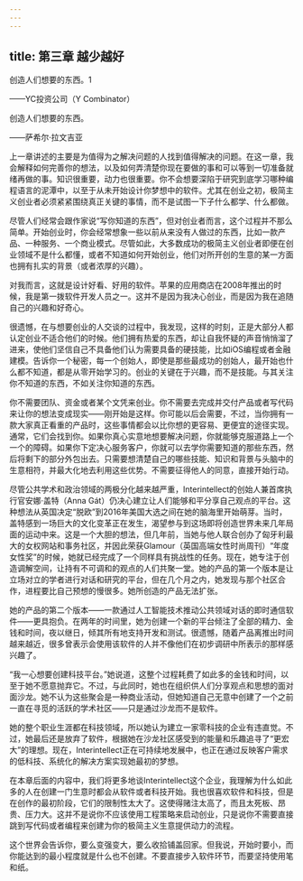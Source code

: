 ```yaml
---
---
---
```

title: 第三章 越少越好
---




创造人们想要的东西。1

——YC投资公司（Y Combinator）

创造人们想要的东西。

——萨希尔·拉文吉亚

上一章讲述的主要是为值得为之解决问题的人找到值得解决的问题。在这一章，我会解释如何完善你的想法，以及如何弄清楚你现在要做的事和可以等到一切准备就绪再做的事。知识很重要，动力也很重要。你不会想要深陷于研究到底学习哪种编程语言的泥潭中，以至于从未开始设计你梦想中的软件。尤其在创业之初，极简主义创业者必须紧紧围绕真正关键的事情，而不是试图一下子什么都学、什么都做。

尽管人们经常会跟作家说“写你知道的东西”，但对创业者而言，这个过程并不那么简单。开始创业时，你会经常想象一些以前从来没有人做过的东西，比如一款产品、一种服务、一个商业模式。尽管如此，大多数成功的极简主义创业者即便在创业领域不是什么都懂，或者不知道如何开始创业，他们对所开创的生意的某一方面也拥有扎实的背景（或者浓厚的兴趣）。

对我而言，这就是设计好看、好用的软件。苹果的应用商店在2008年推出的时候，我是第一拨软件开发人员之一。这并不是因为我决心创业，而是因为我在追随自己的兴趣和好奇心。

很遗憾，在与想要创业的人交谈的过程中，我发现，这样的时刻，正是大部分人都认定创业不适合他们的时候。他们拥有热爱的东西，却让自我怀疑的声音悄悄溜了进来，使他们坚信自己不具备他们认为需要具备的硬技能，比如iOS编程或者金融建模。告诉你一个秘密，每一个创始人，即使是那些最成功的创始人，最开始也什么都不知道，都是从零开始学习的。创业的关键在于兴趣，而不是技能。与其关注你不知道的东西，不如关注你知道的东西。

你不需要团队、资金或者某个文凭来创业。你不需要去完成并交付产品或者写代码来让你的想法变成现实——刚开始是这样。你可能以后会需要，不过，当你拥有一款大家真正看重的产品时，这些事情都会以比你想的更容易、更便宜的途径实现。通常，它们会找到你。如果你真心实意地想要解决问题，你就能够克服道路上一个一个的障碍。如果你下定决心服务客户，你就可以去学你需要知道的那些东西，然后将剩下的部分外包出去。只需要想清楚自己的哪些技能、知识和背景与头脑中的生意相符，并最大化地去利用这些优势。不需要征得他人的同意，直接开始行动。

尽管公共学术和政治领域的两极分化越来越严重，Interintellect的创始人兼首席执行官安娜·盖特（Anna Gát）仍决心建立让人们能够和平分享自己观点的平台。这种想法从英国决定“脱欧”到2016年美国大选之间在她的脑海里开始萌芽。当时，盖特感到一场巨大的文化变革正在发生，渴望参与到这场即将创造世界未来几年局面的运动中来。这是一个大胆的想法，但几年前，当她与他人联合创办了匈牙利最大的女权网站和事务社区，并因此荣获Glamour（英国高端女性时尚周刊）“年度女性奖”的时候，她就已经完成了一个同样具有挑战性的任务。现在，她专注于创造调解空间，让持有不可调和的观点的人们共聚一堂。她的产品的第一个版本是让立场对立的学者进行对话和研究的平台，但在几个月之内，她发现与那个社区合作，进程要比自己预想的慢很多。她所创造的产品无法扩张。



她的产品的第二个版本——一款通过人工智能技术推动公共领域对话的即时通信软件——更具抱负。在两年的时间里，她为创建一个新的平台倾注了全部的精力、金钱和时间，夜以继日，倾其所有地支持开发和测试。很遗憾，随着产品离推出时间越来越近，很多曾表示会使用该软件的人并不像他们在初步调研中所表示的那样感兴趣了。

“我一心想要创建科技平台。”她说道，这整个过程耗费了如此多的金钱和时间，以至于她不愿意抛弃它。不过，与此同时，她也在组织供人们分享观点和思想的面对面沙龙。她不认为这些聚会是一种商业活动，但她知道自己无意中创建了一个之前一直在寻觅的活跃的学术社区——只是通过沙龙而不是软件。

她的整个职业生涯都在科技领域，所以她认为建立一家零科技的企业有违直觉。不过，她最后还是放弃了软件，根据她在沙龙社区感受到的能量和乐趣追寻了“更宏大”的理想。现在，Interintellect正在可持续地发展中，也正在通过反映客户需求的低科技、系统化的解决方案实现她最初的梦想。

在本章后面的内容中，我们将更多地谈Interintellect这个企业，我理解为什么如此多的人在创建一门生意时都会从软件或者科技开始。我也很喜欢软件和科技，但是在创作的最初阶段，它们的限制性太大了。这使得赌注太高了，而且太死板、昂贵、压力大。这并不是说你不应该使用工程策略来启动创业，只是说你不需要直接跳到写代码或者编程来创建为你的极简主义生意提供动力的流程。

这个世界会告诉你，要么变强变大，要么收拾铺盖回家。但我说，开始时要小，而你能达到的最小程度就是什么也不创建。不要直接步入软件环节，而要坚持使用笔和纸。